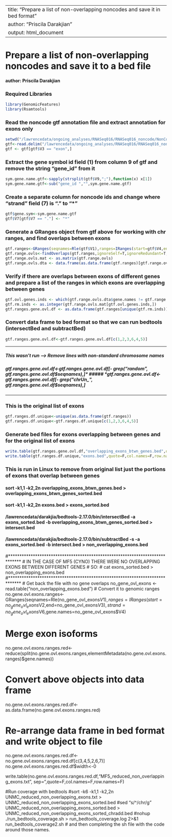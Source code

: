 
---
title: "Prepare a list of non-overlapping noncodes and save it in bed format"
author: "Priscila Darakjian"
output: html_document
---

# Prepare a list of non-overlapping noncodes and save it to a bed file
#### author: Priscila Darakjian


### Required Libraries
```r
library(GenomicFeatures)
library(Rsamtools)
```

### Read the noncode gtf annotation file and extract annotation for exons only
```r
setwd("/lawrencedata/ongoing_analyses/RNASeq016/RNASeq016_noncode/NonCode_Analysis_2016")
gtf<-read.delim("/lawrencedata/ongoing_analyses/RNASeq016/RNASeq016_noncode/NonCode_Analysis_2016/data/NONCODE2016_mouse_mm10_lncRNA.gtf", sep="\t", header=FALSE, stringsAsFactors=FALSE)
gtf <- gtf[gtf$V3 == "exon",]
```

### Extract the gene symbol id field (1) from column 9 of gtf and remove the string "gene_id " from it
```r
sym.gene.name.gtf<-sapply(strsplit(gtf$V9,";"),function(x) x[1])
sym.gene.name.gtf<-sub("gene_id ","",sym.gene.name.gtf)
```

### Create a separate column for noncode ids and change where "strand" field (7) is "." to "*"
```r
gtf$gene.sym<-sym.gene.name.gtf
gtf$V7[gtf$V7 == "."] <- "*"
```

### Generate a GRanges object from gtf above for working with chr ranges, and find overlaps between exons
```r
gtf.ranges<-GRanges(seqnames=Rle(gtf$V1),ranges=IRanges(start=gtf$V4,end=gtf$V5),strand=gtf$V7,gene.names=gtf$gene.sym)
gtf.range.ovls<-findOverlaps(gtf.ranges,ignoreSelf=T,ignoreRedundant=T,type="any")
gtf.range.ovls.mat <- as.matrix(gtf.range.ovls)
gtf.range.ovls.dta <- data.frame(as.data.frame(gtf.ranges)[gtf.range.ovls.mat[,1],], as.data.frame(gtf.ranges)[gtf.range.ovls.mat[,2],])
```

### Verify if there are overlaps between exons of different genes and prepare a list of the ranges in which exons are overlapping between genes
```r
gtf.ovl.genes.inds <- which(gtf.range.ovls.dta$gene.names != gtf.range.ovls.dta$gene.names.1)
gtf.rm.inds <- as.integer(gtf.range.ovls.mat[gtf.ovl.genes.inds,])
gtf.ranges.gene.ovl.df <- as.data.frame(gtf.ranges[unique(gtf.rm.inds)])
```

### Convert data frame to bed format so that we can run bedtools (intersectBed and subtractBed)
```r
gtf.ranges.gene.ovl.df<-gtf.ranges.gene.ovl.df[c(1,2,3,6,4,5)]
```
***
##### *This wasn't run --> Remove lines with non-standard chromosome names*
##### *gtf.ranges.gene.ovl.df<-gtf.ranges.gene.ovl.df[- grep("random", gtf.ranges.gene.ovl.df$seqnames),]*
##### *gtf.ranges.gene.ovl.df<-gtf.ranges.gene.ovl.df[- grep("chrUn_", gtf.ranges.gene.ovl.df$seqnames),]*
***

### This is the original list of exons
```r
gtf.ranges.df.unique<-unique(as.data.frame(gtf.ranges))
gtf.ranges.df.unique<-gtf.ranges.df.unique[c(1,2,3,6,4,5)]
```

### Generate bed files for exons overlapping between genes and for the original list of exons 
```r
write.table(gtf.ranges.gene.ovl.df,"overlapping_exons_btwn_genes.bed",quote=F,col.names=F,row.names=F,sep="\t")
write.table(gtf.ranges.df.unique,"exons.bed",quote=F,col.names=F,row.names=F,sep="\t")
```

### This is run in Linux to remove from original list just the portions of exons that overlap between genes
#### sort -k1,1 -k2,2n overlapping_exons_btwn_genes.bed > overlapping_exons_btwn_genes_sorted.bed
#### sort -k1,1 -k2,2n exons.bed > exons_sorted.bed
#### /lawrencedata/darakjia/bedtools-2.17.0/bin/intersectBed -a exons_sorted.bed -b overlapping_exons_btwn_genes_sorted.bed > intersect.bed
#### /lawrencedata/darakjia/bedtools-2.17.0/bin/subtractBed -s -a exons_sorted.bed -b intersect.bed > non_overlapping_exons.bed

#*****************************************************************************
# IN THE CASE OF MF5 (CYNO) THERE WERE NO OVERLAPPING EXONS BETWEEN DIFFERENT GENES
# SO:
# cat exons_sorted.bed  > non_overlapping_exons.bed 
#*****************************************************************************
# Get back the file with no gene overlaps
no_gene_ovl_exons <- read.table("non_overlapping_exons.bed")
# Convert it to genomic ranges
no.gene.ovl.exons.ranges<-GRanges(seqnames=Rle(no_gene_ovl_exons$V1),ranges=IRanges(start=no_gene_ovl_exons$V2,end=no_gene_ovl_exons$V3),strand=no_gene_ovl_exons$V6,gene.names=no_gene_ovl_exons$V4)

# Merge exon isoforms
no.gene.ovl.exons.ranges.red<-reduce(split(no.gene.ovl.exons.ranges,elementMetadata(no.gene.ovl.exons.ranges)$gene.names))

# Convert above objects into data frame
no.gene.ovl.exons.ranges.red.df<-as.data.frame(no.gene.ovl.exons.ranges.red)

# Re-arrange data frame in bed format and write object to file
no.gene.ovl.exons.ranges.red.df<-no.gene.ovl.exons.ranges.red.df[c(3,4,5,2,6,7)]
no.gene.ovl.exons.ranges.red.df$width<-0

write.table(no.gene.ovl.exons.ranges.red.df,"MF5_reduced_non_overlapping_exons.txt", sep="\t",quote=F,col.names=F,row.names=F)

#Run coverage with bedtools
#sort -k6 -k1,1 -k2,2n UNMC_reduced_non_overlapping_exons.txt > UNMC_reduced_non_overlapping_exons_sorted.bed
#sed "s/^/chr/g" UNMC_reduced_non_overlapping_exons_sorted.bed > UNMC_reduced_non_overlapping_exons_sorted_chradd.bed
#nohup ./run_bedtools_coverage.sh > run_bedtools_coverage.log 2>&1 </dev/null &

#NOTE: I HARDCODED THE NAMES OF THE SAMPLES IN run_bedtools_coverage.sh
#      to make sure we know the order of the columns in the read coverage result file.
#      I ordered the sample names by doing:
#      tr ',\n' ' ' < bam_files.txt > run_bedtools_coverage2.sh 
#      and then completing the sh file with the code around those names.
